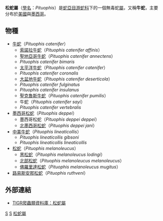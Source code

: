 {{Automatic Taxobox
| taxon = Pituophis
| image = Pithuophis melanoleucus annectens - Chris Brown.jpg
| image_caption = [[聖地亞哥牛蛇|聖地亞哥牛蛇]]<br>（''Pithuophis catenifer annectens''）
| authority = Holbrook, 1842}}

'''松蛇屬'''（[[學名|學名]]：''Pituophis''）是[[蛇亞目|蛇亞目]][[游蛇科|游蛇科]]下的一個無毒蛇[[屬|屬]]，又稱'''牛蛇'''，主要分布於[[美國|美國]]與[[墨西哥|墨西哥]]。

==物種==
*[[牛蛇|牛蛇]]（''Pituophis catenifer''）
**[[索諾拉牛蛇|索諾拉牛蛇]]（''Pituophis catenifer affinis''）
**[[聖地亞哥牛蛇|聖地亞哥牛蛇]]（''Pituophis catenifer annectens''）
**''Pituophis catenifer bimaris''
**[[太平洋牛蛇|太平洋牛蛇]]（''Pituophis catenifer catenifer''）
**''Pituophis catenifer coronalis''
**[[大盆地牛蛇|大盆地牛蛇]]（''Pituophis catenifer deserticola''）
**''Pituophis catenifer fulginatus''
**''Pituophis catenifer insulanus''
**[[聖克魯斯牛蛇|聖克魯斯牛蛇]]（''Pituophis catenifer pumilis''）
**牛蛇（''Pituophis catenifer sayi''）
**''Pituophis catenifer vertebralis''
*[[墨西哥松蛇|墨西哥松蛇]]（''Pituophis deppei''）
**墨西哥松蛇（''Pituophis deppei deppei''）
**[[北墨西哥松蛇|北墨西哥松蛇]]（''Pituophis deppei jani''）
*[[中美牛蛇|中美牛蛇]]（''Pituophis lineaticollis''）
**''Pituophis lineaticollis gibsoni''
**''Pituophis lineaticollis lineaticollis''
*[[松蛇|松蛇]]（''Pituophis melanoleucus''）
**[[黑松蛇|黑松蛇]]（''Pituophis melanoleucus lodingi''）
**[[北部松蛇|北部松蛇]]（''Pituophis melanoleucus melanoleucus''）
**[[佛羅里達松蛇|佛羅里達松蛇]]（''Pituophis melanoleucus mugitus''）
*[[路易斯安那松蛇|路易斯安那松蛇]]（''Pituophis ruthveni''）

==外部連結==
*{{en}}[http://reptile-database.reptarium.cz/search.php?&genus=Pituophis&submit=Search TIGR爬蟲類資料庫：松蛇屬]
{{Taxonbar|from=Q1992326}}
[[Category:_1842年描述的分类群|S]]
[[Category:游蛇科|S]]
[[Category:松蛇屬|]]